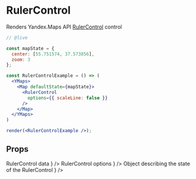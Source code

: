 


# RulerControl

Renders Yandex.Maps API [RulerControl][control] control

```jsx
// @live

const mapState = {
  center: [55.751574, 37.573856],
  zoom: 3
};

const RulerControlExample = () => (
  <YMaps>
    <Map defaultState={mapState}>
      <RulerControl 
        options={{ scaleLine: false }}
      />
    </Map>
  </YMaps>
)

render(<RulerControlExample />);
```

## Props

<Props>
  <PropItem
    name="defaultData"
    secondaryName="data"
    type="Object"
    description={
      <Link
        href="https://tech.yandex.com/maps/doc/jsapi/2.1/ref/reference/control.RulerControl-docpage/#control.RulerControl__param-parameters.data"
      >
        RulerControl data
      </Link>
    }
  />
  <PropItem
    name="defaultOptions"
    secondaryName="options"
    type="Object"
    description={
      <Link
        href="https://tech.yandex.com/maps/doc/jsapi/2.1/ref/reference/control.RulerControl-docpage/#control.RulerControl__param-parameters.options"
      >
        RulerControl options
      </Link>
    }
  />
  <PropItem
    name="defaultState"
    secondaryName="state"
    type="Object"
    description={
      <Link
        href="https://tech.yandex.com/maps/doc/jsapi/2.1/ref/reference/control.RulerControl-docpage/#control.RulerControl__param-parameters.state"
      >
        Object describing the state of the RulerControl
      </Link>
    }
  />
  <CommonProps componentName="RulerControl" />
</Props>

<Events 
  componentName="RulerControl"
  url="https://tech.yandex.com/maps/doc/jsapi/2.1/ref/reference/control.RulerControl-docpage/#control.RulerControl__events-summary"
/>

[control]: https://tech.yandex.com/maps/doc/jsapi/2.1/ref/reference/control.RulerControl-docpage/
